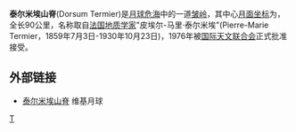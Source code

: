 '''泰尔米埃山脊'''(Dorsum Termier)是[[月球|月球]][[危海|危海]]中的一道[[皱岭|皱岭]]，其中心[[月面坐标|月面坐标]]为{{Lunar coords and quad cat|11.0|N|58.0|E|globe:Moon}}，全长90公里，名称取自[[法国|法国]][[地质学家|地质学家]]"皮埃尔-马里·泰尔米埃"(Pierre-Marie Termier，1859年7月3日-1930年10月23日)，1976年被[[国际天文联合会|国际天文联合会]]正式批准接受。

==外部链接==
* [http://the-moon.wikispaces.com/Dorsum+Termier 泰尔米埃山脊] {{Wayback|url=http://the-moon.wikispaces.com/Dorsum+Termier |date=20180530151037 }} 维基月球

{{moon-stub}}
[[Category:月球山脊|T]]